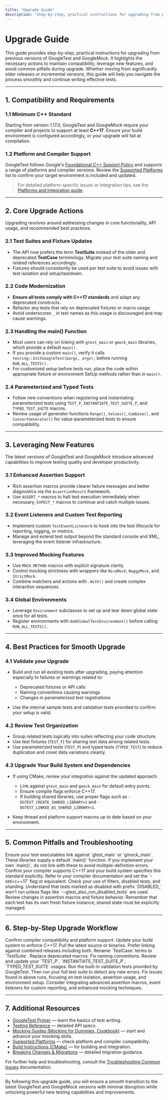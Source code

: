 ```yaml
---
title: "Upgrade Guide"
description: "Step-by-step, practical instructions for upgrading from previous versions of GoogleTest and GoogleMock, highlighting required actions for compatibility and best practices to leverage new features, as well as tips to address common upgrade pitfalls."
---
```


# Upgrade Guide

This guide provides step-by-step, practical instructions for upgrading from previous versions of GoogleTest and GoogleMock. It highlights the necessary actions to maintain compatibility, leverage new features, and avoid common pitfalls during upgrade. Whether moving from significantly older releases or incremental versions, this guide will help you navigate the process smoothly and continue writing effective tests.

---

## 1. Compatibility and Requirements

### 1.1 Minimum C++ Standard

Starting from version 1.17.0, GoogleTest and GoogleMock require your compiler and projects to support at least **C++17**. Ensure your build environment is configured accordingly, or your upgrade will fail at compilation.

### 1.2 Platform and Compiler Support

GoogleTest follows Google's [Foundational C++ Support Policy](https://opensource.google/documentation/policies/cplusplus-support#c_language_standard) and supports a range of platforms and compiler versions. Review the [Supported Platforms](https://github.com/google/oss-policies-info/blob/main/foundational-cxx-support-matrix.md) list to confirm your target environment is included and updated.

> <Note> For detailed platform-specific issues or integration tips, see the [Platforms and Integration guide](/guides/advanced-usage/platforms-and-integration).</Note>

---

## 2. Core Upgrade Actions

Upgrading revolves around addressing changes in core functionality, API usage, and recommended best practices.

### 2.1 Test Suites and Fixture Updates

* The API now prefers the term **TestSuite** instead of the older and deprecated **TestCase** terminology. Migrate your test suite naming and related references accordingly.
* Fixtures should consistently be used per test suite to avoid issues with test isolation and setup/teardown.

### 2.2 Code Modernization

* **Ensure all tests comply with C++17 standards** and adapt any deprecated constructs.
* Refactor any tests that rely on deprecated fixtures or macro usage.
* Avoid underscores `_` in test names as this usage is discouraged and may cause warnings.

### 2.3 Handling the main() Function

* Most users can rely on linking with `gtest_main` or `gmock_main` libraries, which provide a default `main()`.
* If you provide a custom `main()`, verify it calls `testing::InitGoogleTest(&argc, argv);` before running `RUN_ALL_TESTS()`.
* For customized setup before tests run, place the code within appropriate fixture or environment SetUp methods rather than in `main()`.

### 2.4 Parameterized and Typed Tests

* Follow new conventions when registering and instantiating parameterized tests using `TEST_P`, `INSTANTIATE_TEST_SUITE_P`, and `TYPED_TEST_SUITE` macros.
* Review usage of generator functions `Range()`, `Values()`, `Combine()`, and `ConvertGenerator()` for value-parameterized tests to ensure compatibility.

---

## 3. Leveraging New Features

The latest versions of GoogleTest and GoogleMock introduce advanced capabilities to improve testing quality and developer productivity.

### 3.1 Enhanced Assertion Support

* Rich assertion macros provide clearer failure messages and better diagnostics via the `AssertionResult` framework.
* Use `ASSERT_*` macros to halt test execution immediately when necessary; `EXPECT_*` macros to continue and catch multiple issues.

### 3.2 Event Listeners and Custom Test Reporting

* Implement custom `TestEventListener`s to hook into the test lifecycle for reporting, logging, or metrics.
* Manage and extend test output beyond the standard console and XML, leveraging the event listener infrastructure.

### 3.3 Improved Mocking Features

* Use `MOCK_METHOD` macros with explicit signature clarity.
* Control mocking strictness with wrappers like `NiceMock`, `NaggyMock`, and `StrictMock`.
* Combine matchers and actions with `.With()` and create complex interaction sequences.

### 3.4 Global Environments

* Leverage `Environment` subclasses to set up and tear down global state once for all tests.
* Register environments with `AddGlobalTestEnvironment()` before calling `RUN_ALL_TESTS()`.

---

## 4. Best Practices for Smooth Upgrade

### 4.1 Validate your Upgrade

* Build and run all existing tests after upgrading, paying attention especially to failures or warnings related to:
  - Deprecated fixtures or API calls
  - Naming conventions causing warnings
  - Changes in parameterized test registrations

* Use the internal sample tests and validation tests provided to confirm your setup is valid.

### 4.2 Review Test Organization

* Group related tests logically into suites reflecting your code structure.
* Use test fixtures (`TEST_F`) for sharing test data among related tests.
* Use parameterized tests (`TEST_P`) and typed tests (`TYPED_TEST`) to reduce duplication and cover data variations cleanly.

### 4.3 Upgrade Your Build System and Dependencies

* If using CMake, review your integration against the updated approach:
  - Link against `gtest_main` and `gmock_main` for default entry points.
  - Ensure compile flags enforce C++17.
  - If building shared libraries, use proper flags such as `-DGTEST_CREATE_SHARED_LIBRARY=1` and `-DGTEST_LINKED_AS_SHARED_LIBRARY=1`.

* Keep thread and platform support macros up to date based on your environment.

---

## 5. Common Pitfalls and Troubleshooting

<AccordionGroup title="Avoiding Upgrade Pitfalls">
<Accordion title="Linker Errors with gtest_main or gmock_main">
Ensure your test executables link against `gtest_main` or `gmock_main`. These libraries supply a default `main()` function. If you implement your own `main()`, do not link with these to avoid multiple-definition errors.
</Accordion>
<Accordion title="Compilation Fails Due to Missing C++17 Support">
Confirm your compiler supports C++17 and your build system specifies this standard explicitly. Refer to your compiler documentation and set the `-std=c++17` flag or equivalent.
</Accordion>
<Accordion title="Tests Skipped or Not Running as Expected">
Check your use of filters, disabled tests, and sharding. Understand that tests marked as disabled with prefix `DISABLED_` won't run unless flags like `--gtest_also_run_disabled_tests` are used.
</Accordion>
<Accordion title="Unexpected Test Failures Post-Upgrade">
Review changes in assertion macros and fixture behavior. Remember that each test has its own fresh fixture instance; shared state must be explicitly managed.
</Accordion>
</AccordionGroup>

---

## 6. Step-by-Step Upgrade Workflow

<Steps>
<Step title="Prepare Your Environment">
Confirm compiler compatibility and platform support. Update your build system to enforce C++17.
</Step>
<Step title="Update GoogleTest and GoogleMock Libraries">
Pull the latest source or binaries. Prefer linking against combined releases including both.
</Step>
<Step title="Review and Refactor Tests">
Rename `TestCase` terms to `TestSuite`. Replace deprecated macros. Fix naming conventions.
</Step>
<Step title="Adapt Parameterized and Typed Tests">
Review and update your `TEST_P`, `INSTANTIATE_TEST_SUITE_P`, `TYPED_TEST_SUITE` usages.
</Step>
<Step title="Run Validation Tests and Your Test Suite">
Run the built-in validation tests provided by GoogleTest. Then run your full test suite to detect any new errors.
</Step>
<Step title="Address Failures and Warnings">
Fix issues found in above runs, focusing on test isolation, assertion usage, and environment setup.
</Step>
<Step title="Leverage New Features">
Consider integrating advanced assertion macros, event listeners for custom reporting, and enhanced mocking techniques.
</Step>
</Steps>

---

## 7. Additional Resources

- [GoogleTest Primer](https://google.github.io/googletest/primer.html) — learn the basics of test writing.
- [Testing Reference](https://google.github.io/googletest/reference/testing.html) — detailed API specs.
- [Mocking Guides (Mocking for Dummies, Cookbook)](https://google.github.io/googletest/gmock_for_dummies.html) — start and advance your mocking skills.
- [Supported Platforms](https://github.com/google/oss-policies-info/blob/main/foundational-cxx-support-matrix.md) — check platform and compiler compatibility.
- [Build Instructions (CMake)](https://github.com/google/googletest/tree/main/googletest) — for building and integration.
- [Breaking Changes & Migrations](../breaking-changes-migrations/breaking-changes.md) — detailed migration guidance.

For further help and troubleshooting, consult the [Troubleshooting Common Issues](/getting-started/troubleshooting-validation/common-issues) documentation.

---

By following this upgrade guide, you will ensure a smooth transition to the latest GoogleTest and GoogleMock versions with minimal disruption while unlocking powerful new testing capabilities and improvements.